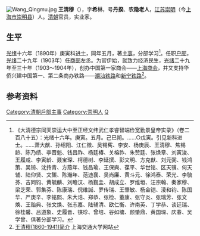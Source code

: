 [[File:Wang_Qingmu.jpg|thumb]]
'''王清穆'''（{{bd|1860年||1941年|catIdx=W王}}），字'''希林'''，号'''丹揆'''、'''农隐老人'''，[[江苏|江苏]][[崇明|崇明]]（今[[上海市|上海市]][[崇明县|崇明县]]）人。[[清朝|清朝]]官员，实业家。

== 生平 ==
[[光绪|光绪]]十六年（1890年）庚寅科[[进士|进士]]，同年五月，著[[主事|主事]]，分部学习<ref>《大清德宗同天崇运大中至正经文纬武仁孝睿智端俭宽勤景皇帝实录》（卷二百八十五）：光绪十六年。庚寅。五月。己巳朔。……○戊寅。引见新科进士。……萧大猷、孙绍阳、江仁徵、吴锡寯、李安、杨庚辰、王清穆、焦锡龄、陈乃绩、李晋魁、钱昌祚、杨廷椿、关榕祚、朱赞廷、张焕章、刘寅浚、王履咸、李寅龄、聂宝琛、柯德树、李延撰、彭文明、方克猷、刘元弼、钱鸿策、吴锜、沈抟青、方燕年、钱昌瑜、王保奭、葆平、华世铭、区天骥、何天辅、陆仰贤、文榘、陈瀚年、范迪襄、吴尚廉、黄斗元、徐鸿泰、荣光、李毓芬、吉同钧、黄毓麟、刘瞻汉、杨觐圭、胡成立、罗维垣、汪宗翰、秦家穆、梁芝荣、郭集芬、陈康瑞、倪维諴、罗传瑞、王肇敏、杨金铠、淩和钧、陈国华、严庚辛、李铭熙、朱大诰、郑恭、张检、董康、张守炎、张瑞芳、张文焕、王贻典、张文焕、张志嘉、陆辅清、欧仁衡、许南英、丁学恭、谈廷瑞、徐桂馨、吕道象、史履晋、锳珍、曾培、谷如墉、颜肇鼎、黄国琛、庆春、吴学曾、俱著分部学习。</ref>。任职[[户部|户部]]，[[光绪|光绪]]二十九年（1903年）任[[商部|商部]]左丞。为官伊始，就致力经济民生，[[光绪|光绪]]二十九年至三十年（1903～1904年），创办中国第一家商会――[[上海商会|上海商会]]，并又支持华侨兴建中国第一、第二条商办铁路——[[潮汕铁路|潮汕铁路]]和[[新宁铁路|新宁铁路]]<ref>[http://www.sjtu.edu.cn/about/2007/0831/article_34.html 王清穆(1860-1941)简介] {{webarchive|url=https://web.archive.org/web/20100711130801/http://www.sjtu.edu.cn/about/2007/0831/article_34.html |date=2010-07-11 }} 上海交通大学网站</ref>。

==参考资料==
{{reflist|2}}
{{光緒十六年庚寅恩科殿試金榜}}
{{DEFAULTSORT:Wang王}}
[[Category:清朝戶部主事|Category:清朝戶部主事]]
[[Category:崇明人|Category:崇明人]]
[[Category:王姓|Q]]